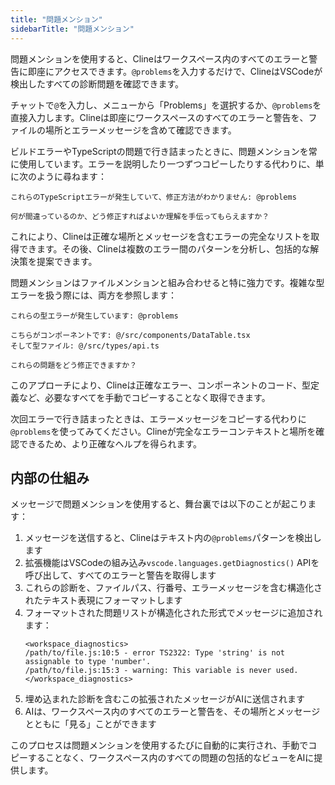 ```yaml
---
title: "問題メンション"
sidebarTitle: "問題メンション"
---
```


問題メンションを使用すると、Clineはワークスペース内のすべてのエラーと警告に即座にアクセスできます。`@problems`を入力するだけで、ClineはVSCodeが検出したすべての診断問題を確認できます。

チャットで`@`を入力し、メニューから「Problems」を選択するか、`@problems`を直接入力します。Clineは即座にワークスペースのすべてのエラーと警告を、ファイルの場所とエラーメッセージを含めて確認できます。

ビルドエラーやTypeScriptの問題で行き詰まったときに、問題メンションを常に使用しています。エラーを説明したり一つずつコピーしたりする代わりに、単に次のように尋ねます：

```
これらのTypeScriptエラーが発生していて、修正方法がわかりません: @problems

何が間違っているのか、どう修正すればよいか理解を手伝ってもらえますか？
```

これにより、Clineは正確な場所とメッセージを含むエラーの完全なリストを取得できます。その後、Clineは複数のエラー間のパターンを分析し、包括的な解決策を提案できます。

問題メンションはファイルメンションと組み合わせると特に強力です。複雑な型エラーを扱う際には、両方を参照します：

```
これらの型エラーが発生しています: @problems

こちらがコンポーネントです: @/src/components/DataTable.tsx
そして型ファイル: @/src/types/api.ts

これらの問題をどう修正できますか？
```

このアプローチにより、Clineは正確なエラー、コンポーネントのコード、型定義など、必要なすべてを手動でコピーすることなく取得できます。

次回エラーで行き詰まったときは、エラーメッセージをコピーする代わりに`@problems`を使ってみてください。Clineが完全なエラーコンテキストと場所を確認できるため、より正確なヘルプを得られます。

## 内部の仕組み

メッセージで問題メンションを使用すると、舞台裏では以下のことが起こります：

1. メッセージを送信すると、Clineはテキスト内の`@problems`パターンを検出します
2. 拡張機能はVSCodeの組み込み`vscode.languages.getDiagnostics()` APIを呼び出して、すべてのエラーと警告を取得します
3. これらの診断を、ファイルパス、行番号、エラーメッセージを含む構造化されたテキスト表現にフォーマットします
4. フォーマットされた問題リストが構造化された形式でメッセージに追加されます：
    ```
    <workspace_diagnostics>
    /path/to/file.js:10:5 - error TS2322: Type 'string' is not assignable to type 'number'.
    /path/to/file.js:15:3 - warning: This variable is never used.
    </workspace_diagnostics>
    ```
5. 埋め込まれた診断を含むこの拡張されたメッセージがAIに送信されます
6. AIは、ワークスペース内のすべてのエラーと警告を、その場所とメッセージとともに「見る」ことができます

このプロセスは問題メンションを使用するたびに自動的に実行され、手動でコピーすることなく、ワークスペース内のすべての問題の包括的なビューをAIに提供します。
